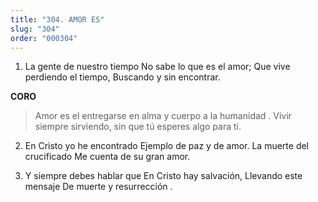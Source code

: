 ```yaml
---
title: "304. AMOR ES"
slug: "304"
order: "000304"
---
```


1. La gente de nuestro tiempo No sabe lo que es el amor;
Que vive perdiendo el tiempo, Buscando y sin encontrar.

**CORO**
> Amor es el entregarse en alma y cuerpo a la humanidad .
Vivir siempre sirviendo, sin que tú esperes algo para ti.

2. En Cristo yo he encontrado Ejemplo de paz y de amor. La muerte del crucificado Me cuenta de su gran amor.

3. Y siempre debes hablar que En Cristo hay salvación, Llevando este mensaje
De muerte y resurrección .